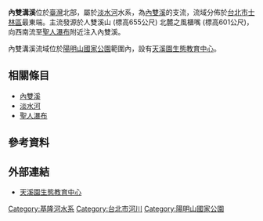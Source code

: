 {{Infobox river
| river_name = 內雙溝溪
| image_name = 
| image_size = 
| caption    = 
| origin     = 風櫃嘴
| mouth      = [[內雙溪|內雙溪]]
| basin_countries = {{TWN}}[[臺北市|臺北市]][[士林區|士林區]]
| length     = 
| elevation  = {{convert|601|m|0|cuft|0|abbr=off}}
| mouth_elevation = 
| discharge  = 
| watershed  = 
}}
'''內雙溝溪'''位於[[臺灣|臺灣]]北部，屬於[[淡水河|淡水河]]水系，為[[內雙溪|內雙溪]]的支流，流域分佈於[[台北市|台北市]][[士林區|士林區]]最東端。主流發源於人雙溪山 (標高655公尺) 北麓之風櫃嘴 (標高601公尺)，向西南流至[[聖人瀑布|聖人瀑布]]附近注入內雙溪。

內雙溝溪流域位於[[陽明山國家公園|陽明山國家公園]]範圍內，設有[[天溪園生態教育中心|天溪園生態教育中心]]。

==相關條目==
*[[內雙溪|內雙溪]]
*[[淡水河|淡水河]]
*[[聖人瀑布|聖人瀑布]]

==參考資料==
<div class="references-small">
<references />
</div>

==外部連結==
*[https://web.archive.org/web/20080213030328/http://webs.ymsnp.gov.tw/wacow/page_501.asp 天溪園生態教育中心]

{{淡水河}}
[[Category:基隆河水系|Category:基隆河水系]]
[[Category:台北市河川|Category:台北市河川]]
[[Category:陽明山國家公園|Category:陽明山國家公園]]